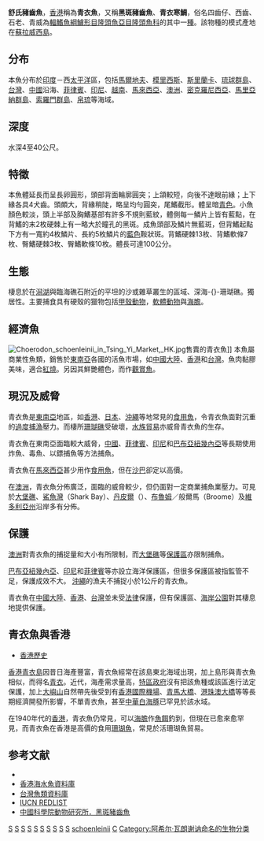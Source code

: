 {{Speciesbox
| genus = Choerodon
| species = schoenleinii
| status = NT
| status_system = IUCN3.1
| trend = unknown
| image = FMIB 47481 Choerops schoenleini.jpeg
| image_caption = 黑白畫像；真實為湖水藍色
| authority = [[Achille_Valenciennes|Valenciennes]], 1839
| synonyms = *''Chaerodon schoenleini''<br /><small>Valenciennes, 1839</small>
*''Chaerops notatus''<br /><small>Alleyne & Macleay, 1877</small>
*''Choerodon cyanostolus''<br /><small>Richardson, 1846</small>
*''Choerodon quadrifasciatus''<br /><small>Yu, 1968</small>
*''Choerodon rubidus''<br /><small>Scott, 1959</small>
*''Choerodon schoenleini''<br /><small>Valenciennes, 1839</small>
*''Choerodon shoenleinii''<br /><small>Valenciennes, 1839</small>
*''Torresia australis''<br /><small>Castelnau, 1875</small>
*''Torresia lineata''<br /><small>De Vis, 1885</small>
}}
'''舒氏豬齒魚'''，[[香港|香港]]稱為'''青衣魚'''，又稱'''黑斑豬齒魚'''、'''青衣寒鯛'''，俗名四齒仔、西齒、石老、青威為[[輻鰭魚綱|輻鰭魚綱]][[鱸形目|鱸形目]][[隆頭魚亞目|隆頭魚亞目]][[隆頭魚科|隆頭魚科]]的其中一[[種|種]]。該物種的模式產地在[[蘇拉威西島|蘇拉威西島]]。

==分布==
本魚分布於[[印度洋|印度]]－西[[太平洋|太平洋]]區，包括[[馬爾地夫|馬爾地夫]]、[[模里西斯|模里西斯]]、[[斯里蘭卡|斯里蘭卡]]、[[琉球群島|琉球群島]]、[[台灣|台灣]]、[[中國|中國]]沿海、[[菲律賓|菲律賓]]、[[印尼|印尼]]、[[越南|越南]]、[[馬來西亞|馬來西亞]]、[[澳洲|澳洲]]、[[密克羅尼西亞|密克羅尼西亞]]、[[馬里亞納群島|馬里亞納群島]]、[[索羅門群島|索羅門群島]]、[[帛琉|帛琉]]等海域。

==深度==
水深4至40公尺。

==特徵==
本魚體延長而呈長卵圓形，頭部背面輪廓圓突；上頜較短，向後不達眼前緣；上下緣各具4犬齒。頭頗大，背緣稍陡，略呈均勻圓突，尾鰭截形。體呈暗[[青色|青色]]。小魚顏色較淡，頭上半部及胸鰭基部有許多不規則藍紋，體側每一鱗片上皆有藍點，在背鰭的末2枚硬棘上有一略大於瞳孔的黑斑。成魚頭部及鱗片無藍斑，但背鰭起點下方有一寬約4枚鱗片、長約5枚鱗片的[[藍色|藍色]]鞍狀斑。背鰭硬棘13枚、背鰭軟條7枚、臀鰭硬棘3枚、臀鰭軟條10枚。體長可達100公分。

==生態==
棲息於在[[潟湖|潟湖]]與臨海礁石附近的平坦的沙或雜草叢生的區域、深海-{}-珊瑚礁。獨居性。主要捕食具有硬殼的獵物包括[[甲殼類|甲殼動物]]，[[軟體動物|軟體動物]]與[[海膽|海膽]]。

==經濟魚== 
[[File:Choerodon_schoenleinii_in_Tsing_Yi_Market,_HK.jpg|thumb]]售賣的青衣魚]]
本魚屬商業性魚類，銷售於[[東南亞|東南亞]]各國的活魚市場，如[[中國大陸|中國大陸]]、[[香港|香港]]和[[台灣|台灣]]。魚肉黏膠美味，適合[[紅燒|紅燒]]。另因其鮮艷體色，而作[[觀賞魚|觀賞魚]]。

==現況及威脅==
青衣魚是[[東南亞|東南亞]]地區，如[[香港|香港]]、[[日本|日本]]、[[沖繩|沖繩]]等地常見的[[食用魚|食用魚]]，令青衣魚面對沉重的[[過度捕漁|過度捕漁]]壓力。而棲所[[珊瑚礁|珊瑚礁]]受破壞，[[水族貿易|水族貿易]]亦威脅青衣魚的生存。

青衣魚在東南亞面臨較大威脅，[[中國|中國]]、[[菲律賓|菲律賓]]、[[印尼|印尼]]和[[巴布亞紐幾內亞|巴布亞紐幾內亞]]等長期使用炸魚、毒魚、以鏢捕魚等方法捕魚。

青衣魚在[[馬來西亞|馬來西亞]]甚少用作[[食用魚|食用魚]]，但在[[沙巴|沙巴]]卻定以高價。

在[[澳洲|澳洲]]，青衣魚分佈廣泛，面臨的威脅較少，但仍面對一定商業捕魚業壓力。可見於[[大堡礁|大堡礁]]、[[鯊魚灣|鯊魚灣]]（Shark Bay）、[[丹皮爾|丹皮爾]]（{{tsl|en|Dampier, Western Australia|Dampier}}）、[[布鲁姆_(西澳大利亚)|布魯姆]]／般爾馬（Broome）及[[維多利亞州|維多利亞州]]沿岸多有分佈。

==保護==
[[澳洲|澳洲]]對青衣魚的捕捉量和大小有所限制，而[[大堡礁|大堡礁]]等[[保護區|保護區]]亦限制捕魚。

[[巴布亞紐幾內亞|巴布亞紐幾內亞]]、[[印尼|印尼]]和[[菲律賓|菲律賓]]等亦設立海洋保護區，但很多保護區被指監管不足，保護成效不大。
[[沖繩|沖繩]]的漁夫不捕捉小於1公斤的青衣魚。

青衣魚在[[中國大陸|中國大陸]]、[[香港|香港]]、[[台灣|台灣]]並未受[[法律|法律]]保護，但有保護區、[[海岸公園|海岸公園]]對其棲息地提供保護。

==青衣魚與香港==
*[[香港歷史|香港歷史]]
[[香港|香港]][[青衣島|青衣島]]因昔日海產豐富，青衣魚經常在該島東北海域出現，加上島形與青衣魚相似，而得名[[青衣島|青衣]]。近代，海產需求量高，[[特區政府|特區政府]]沒有把該魚種或該區進行法定保護，加上[[大嶼山|大嶼山]]自然帶先後受到有[[香港國際機場|香港國際機場]]、[[青馬大橋|青馬大橋]]、[[港珠澳大橋|港珠澳大橋]]等等長期經濟開發所影響，不單青衣魚，甚至[[中華白海豚|中華白海豚]]已罕見於該水域。

在1940年代的[[香港|香港]]，青衣魚仍常見，可以[[海膽|海膽]]作[[魚餌|魚餌]]釣到，但現在已愈來愈罕見，而青衣魚在香港是高價的食用[[珊瑚魚|珊瑚魚]]，常見於活珊瑚魚貿易。

==参考文献==
*{{FishBase_species|genus=Choerodon|species=schoenleinii|year=2011|month=12}}
*[https://web.archive.org/web/20080509170125/http://www.hk-fish.net/chi/database/ 香港海水魚資料庫 ]
*[http://fishdb.sinica.edu.tw/ 台灣魚類資料庫] {{Wayback|url=http://fishdb.sinica.edu.tw/ |date=20160304193340 }}
*[http://www.iucnredlist.org/search/details.php/44669/all IUCN REDLIST]
*[https://web.archive.org/web/20160305051921/http://www.bioinfo.cn/db05/BjdwSpecies.php?action=view&id=7708 中國科學院動物研究所．黑斑豬齒魚]
{{taxonbar}}

[[Category:食用鱼|S]]
[[Category:觀賞魚|S]]
[[Category:中國魚類|S]]
[[Category:香港動物|S]]
[[Category:台灣動物|S]]
[[Category:菲律賓動物|S]]
[[Category:印尼動物|S]]
[[Category:马来西亚鱼类|S]]
[[Category:澳洲魚類|S]]
[[Category:日本魚類|S]]
[[Category:豬齒魚屬|schoenleinii]]
[[Category:1839年描述的魚類|C]]
[[Category:阿希尔·瓦朗谢讷命名的生物分类|Category:阿希尔·瓦朗谢讷命名的生物分类]]